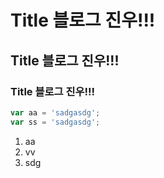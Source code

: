 
# Title 블로그 진우!!!
## Title 블로그 진우!!!
### Title 블로그 진우!!!


```typescript
var aa = 'sadgasdg';
var ss = 'sadgasdg';
```


1. aa
2. vv
3. sdg


<LoadingText />
